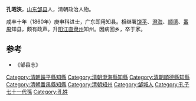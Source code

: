 '''孔昭浃'''，[[山东|山东]][[邹县|邹县]]人，清朝政治人物。

咸丰十年（1860年）庚申科进士，广东即用知县。相继署[[饶平|饶平]]、[[澄海|澄海]]、[[顺德|顺德]]、[[番禺县|番禺]]知县，颇有政声。升[[阳江直隶州|阳江直隶州]]知州。因病回乡，卒于家。

==参考==
*《邹县志》

{{咸豐十年庚申恩科殿試金榜}}
{{DEFAULTSORT:Kong孔}}

[[Category:清朝饒平縣知縣|Category:清朝饒平縣知縣]]
[[Category:清朝澄海縣知縣|Category:清朝澄海縣知縣]]
[[Category:清朝順德縣知縣|Category:清朝順德縣知縣]]
[[Category:清朝番禺縣知縣|Category:清朝番禺縣知縣]]
[[Category:清朝知州|Category:清朝知州]]
[[Category:邹城人|Category:邹城人]]
[[Category:孔子七十一代孫|Category:孔子七十一代孫]]
[[Category:孔姓|Category:孔姓]]